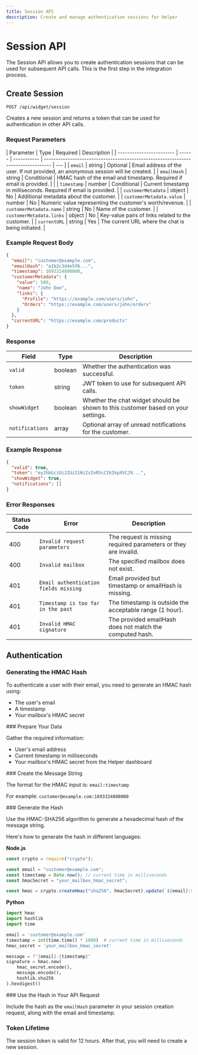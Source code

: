 ```yaml
---
title: Session API
description: Create and manage authentication sessions for Helper
---
```



# Session API

The Session API allows you to create authentication sessions that can be used for subsequent API calls. This is the first step in the integration process.

## Create Session

```
POST /api/widget/session
```

Creates a new session and returns a token that can be used for authentication in other API calls.

### Request Parameters

| Parameter                | Type   | Required    | Description                                                                       |
| ------------------------ | ------ | ----------- | --------------------------------------------------------------------------------- | --- |
| `email`                  | string | Optional    | Email address of the user. If not provided, an anonymous session will be created. |
| `emailHash`              | string | Conditional | HMAC hash of the email and timestamp. Required if email is provided.              |     |
| `timestamp`              | number | Conditional | Current timestamp in milliseconds. Required if email is provided.                 |
| `customerMetadata`       | object | No          | Additional metadata about the customer.                                           |
| `customerMetadata.value` | number | No          | Numeric value representing the customer's worth/revenue.                          |
| `customerMetadata.name`  | string | No          | Name of the customer.                                                             |
| `customerMetadata.links` | object | No          | Key-value pairs of links related to the customer.                                 |
| `currentURL`             | string | Yes         | The current URL where the chat is being initiated.                                |

### Example Request Body

```json
{
  "email": "customer@example.com",
  "emailHash": "a1b2c3d4e5f6...",
  "timestamp": 1693324800000,
  "customerMetadata": {
    "value": 500,
    "name": "John Doe",
    "links": {
      "Profile": "https://example.com/users/john",
      "Orders": "https://example.com/users/john/orders"
    }
  },
  "currentURL": "https://example.com/products"
}
```

### Response

| Field           | Type    | Description                                                                      |
| --------------- | ------- | -------------------------------------------------------------------------------- |
| `valid`         | boolean | Whether the authentication was successful.                                       |
| `token`         | string  | JWT token to use for subsequent API calls.                                       |
| `showWidget`    | boolean | Whether the chat widget should be shown to this customer based on your settings. |
| `notifications` | array   | Optional array of unread notifications for the customer.                         |

### Example Response

```json
{
  "valid": true,
  "token": "eyJhbGciOiJIUzI1NiIsInR5cCI6IkpXVCJ9...",
  "showWidget": true,
  "notifications": []
}
```

### Error Responses

| Status Code | Error                                 | Description                                                     |
| ----------- | ------------------------------------- | --------------------------------------------------------------- |
| 400         | `Invalid request parameters`          | The request is missing required parameters or they are invalid. |
| 400         | `Invalid mailbox`                     | The specified mailbox does not exist.                           |
| 401         | `Email authentication fields missing` | Email provided but timestamp or emailHash is missing.           |
| 401         | `Timestamp is too far in the past`    | The timestamp is outside the acceptable range (1 hour).         |
| 401         | `Invalid HMAC signature`              | The provided emailHash does not match the computed hash.        |

## Authentication

### Generating the HMAC Hash

To authenticate a user with their email, you need to generate an HMAC hash using:

- The user's email
- A timestamp
- Your mailbox's HMAC secret

<Steps>
<Step>
### Prepare Your Data

Gather the required information:

- User's email address
- Current timestamp in milliseconds
- Your mailbox's HMAC secret from the Helper dashboard

</Step>

<Step>
### Create the Message String

The format for the HMAC input is: `email:timestamp`

For example: `customer@example.com:1693324800000`

</Step>

<Step>
### Generate the Hash

Use the HMAC-SHA256 algorithm to generate a hexadecimal hash of the message string.

Here's how to generate the hash in different languages:

**Node.js**

```javascript
const crypto = require("crypto");

const email = "customer@example.com";
const timestamp = Date.now(); // current time in milliseconds
const hmacSecret = "your_mailbox_hmac_secret";

const hmac = crypto.createHmac("sha256", hmacSecret).update(`${email}:${timestamp}`).digest("hex");
```

**Python**

```python
import hmac
import hashlib
import time

email = 'customer@example.com'
timestamp = int(time.time() * 1000)  # current time in milliseconds
hmac_secret = 'your_mailbox_hmac_secret'

message = f"{email}:{timestamp}"
signature = hmac.new(
    hmac_secret.encode(),
    message.encode(),
    hashlib.sha256
).hexdigest()
```

</Step>

<Step>
### Use the Hash in Your API Request

Include the hash as the `emailHash` parameter in your session creation request, along with the email and timestamp.

</Step>
</Steps>

### Token Lifetime

The session token is valid for 12 hours. After that, you will need to create a new session.
